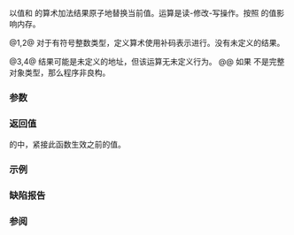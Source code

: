 {{cpp/atomic/atomic/title|fetch_add}}
{{cpp/atomic/atomic/navbar}}
{{dcl begin}}
{{dcl h|{{tt|atomic&lt;}}''整数类型''{{sep}}{{tt|&gt;}} 特化{{rev inl|since=c++20|和 {{tt|atomic&lt;}}''浮点类型''{{sep}}{{tt|&gt;}} 特化}}才有的成员}}
{{dcl|num=1|since=c++11|1=
T fetch_add( T arg, std::memory_order order =
                        std::memory_order_seq_cst ) noexcept;
}}
{{dcl|num=2|since=c++11|1=
T fetch_add( T arg, std::memory_order order =
                        std::memory_order_seq_cst ) volatile noexcept;
}}
{{dcl h|{{tt|atomic&lt;T*&gt;}} 部分特化才有的成员}}
{{dcl|num=3|since=c++11|1=
T* fetch_add( std::ptrdiff_t arg, 
              std::memory_order order =
                  std::memory_order_seq_cst ) noexcept;
}}
{{dcl|num=4|since=c++11|1=
T* fetch_add( std::ptrdiff_t arg, 
              std::memory_order order =
                  std::memory_order_seq_cst ) volatile noexcept;
}}
{{dcl end}}

以值和 {{c|arg}} 的算术加法结果原子地替换当前值。运算是读-修改-写操作。按照 {{c|order}} 的值影响内存。

@1,2@ 对于有符号整数类型，定义算术使用补码表示进行。没有未定义的结果。
{{rrev|since=c++20|
对于浮点类型，生效的[[cpp/numeric/fenv|浮点环境]]可能异于调用方线程的浮点环境。操作不必遵循对应的 {{lc|std::numeric_limits}} 特征，但鼓励这么做。如果结果不是它的类型所能表示的值，那么结果未指定，但该操作没有未定义行为。
}}

@3,4@ 结果可能是未定义的地址，但该运算无未定义行为。
@@ 如果 {{tt|T}} 不是完整对象类型，那么程序非良构。


{{rrev|since=c++20|
重载 {{v|2}} 或 {{v|4}} 在参与重载决议且 {{c|std::atomic&lt;T&gt;::is_always_lock_free}} 是 {{c|false}} 时被弃用。
}}

===参数===
{{par begin}}
{{par|arg|算术加法的另一实参}}
{{par|order|强制的内存定序约束}}
{{par end}}

===返回值===
{{c|*this}} 的{{ls|cpp/atomic/memory order#修改顺序}}中，紧接此函数生效之前的值。

===示例===
{{example
|code=
#include &lt;array&gt;
#include &lt;atomic&gt;
#include &lt;iostream&gt;
#include &lt;thread&gt;

std::atomic&lt;long long&gt; data{10};
std::array&lt;long long, 5&gt; return_values{};

void do_work(int thread_num)
{
    long long val = data.fetch_add(1, std::memory_order_relaxed);
    return_values[thread_num] = val;
}

int main()
{
    {
        std::jthread th0{do_work, 0};
        std::jthread th1{do_work, 1};
        std::jthread th2{do_work, 2};
        std::jthread th3{do_work, 3};
        std::jthread th4{do_work, 4};
    }
    
    std::cout &lt;&lt; "结果：" &lt;&lt; data &lt;&lt; '\n';
    
    for (long long val : return_values)
        std::cout &lt;&lt; "看到返回值：" &lt;&lt; val &lt;&lt; std::endl;
}
|p=true
|output=
结果：15
看到返回值：11
看到返回值：10
看到返回值：14
看到返回值：12
看到返回值：13
}}

===缺陷报告===
{{dr list begin}}
{{dr list item|paper=P0558R1|std=c++11|before=允许进行指向（可有 cv 限定的）{{c/core|void}} 或函数的指针运算|after=使之非良构}}
{{dr list end}}

===参阅===
{{dsc begin}}
{{dsc inc|cpp/atomic/dsc atomic_fetch_add}}
{{dsc inc|cpp/atomic/atomic/dsc operator arith}}
{{dsc end}}

{{langlinks|de|en|es|fr|it|ja|pt|ru}}